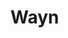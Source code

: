 
# Wayn

<ProjectDetails
  region="Riverlands"
  house="House Wayn"
  type="Castle"
  status="Not Started"
  warp="/warp wayn"
  projectLead=""
  dateStarted="Invalid Date"
  dateCompleted="Invalid Date"
/>

